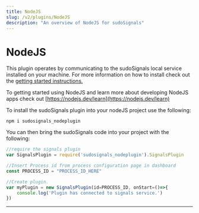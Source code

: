 ```yaml
---
title: NodeJS
slug: /v2/plugins/NodeJS
description: "An overview of NodeJS for sudoSignals"
---
```



# NodeJS

This plugin operates by communicating to the sudoSignals local service installed on your machine. For more information on how to install check out the [getting started instructions.](https://docs.sudosignals.com/docs/gettingStarted/installSignals/)

To getting started using NodeJS and learn more about developing NodeJS apps check out [https://nodejs.dev/learn](https://nodejs.dev/learn) 


To install the sudoSignals plugin into your nodeJS project use the following:

```
npm i sudosignals_nodeplugin
```

You can then bring the sudoSignals code into your project with the following:
```javascript
//require the signals plugin 
var SignalsPlugin = require('sudosignals_nodeplugin').SignalsPlugin

//Insert Process id from process configuration page in dashboard
const PROCESS_ID = "PROCESS_ID_HERE"

//Create plugin.
var myPlugin = new SignalsPlugin(id=PROCESS_ID, onStart=()=>{
	console.log('Plugin has connected to signals service.')
})

```
---
<DocCardList />

<!-- links -->